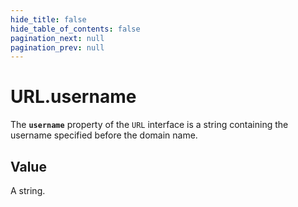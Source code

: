```yaml
---
hide_title: false
hide_table_of_contents: false
pagination_next: null
pagination_prev: null
---
```

# URL.username

The **`username`** property of the `URL` interface
is a string containing the username specified before the domain name.


## Value

A string.
